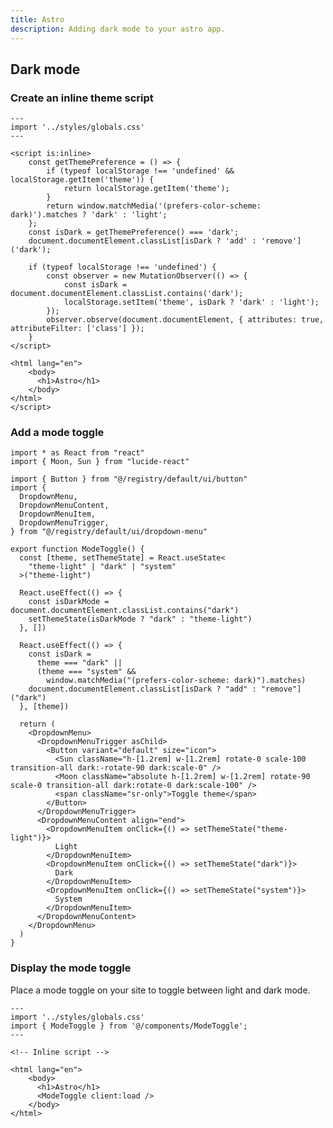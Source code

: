 ```yaml
---
title: Astro
description: Adding dark mode to your astro app.
---
```


## Dark mode

<Steps>

### Create an inline theme script

```astro title="src/pages/index.astro"
---
import '../styles/globals.css'
---

<script is:inline>
	const getThemePreference = () => {
		if (typeof localStorage !== 'undefined' && localStorage.getItem('theme')) {
			return localStorage.getItem('theme');
		}
		return window.matchMedia('(prefers-color-scheme: dark)').matches ? 'dark' : 'light';
	};
	const isDark = getThemePreference() === 'dark';
	document.documentElement.classList[isDark ? 'add' : 'remove']('dark');

	if (typeof localStorage !== 'undefined') {
		const observer = new MutationObserver(() => {
			const isDark = document.documentElement.classList.contains('dark');
			localStorage.setItem('theme', isDark ? 'dark' : 'light');
		});
		observer.observe(document.documentElement, { attributes: true, attributeFilter: ['class'] });
	}
</script>

<html lang="en">
	<body>
      <h1>Astro</h1>
	</body>
</html>
</script>
```

### Add a mode toggle

```tsx title="src/components/ModeToggle.tsx"
import * as React from "react"
import { Moon, Sun } from "lucide-react"

import { Button } from "@/registry/default/ui/button"
import {
  DropdownMenu,
  DropdownMenuContent,
  DropdownMenuItem,
  DropdownMenuTrigger,
} from "@/registry/default/ui/dropdown-menu"

export function ModeToggle() {
  const [theme, setThemeState] = React.useState<
    "theme-light" | "dark" | "system"
  >("theme-light")

  React.useEffect(() => {
    const isDarkMode = document.documentElement.classList.contains("dark")
    setThemeState(isDarkMode ? "dark" : "theme-light")
  }, [])

  React.useEffect(() => {
    const isDark =
      theme === "dark" ||
      (theme === "system" &&
        window.matchMedia("(prefers-color-scheme: dark)").matches)
    document.documentElement.classList[isDark ? "add" : "remove"]("dark")
  }, [theme])

  return (
    <DropdownMenu>
      <DropdownMenuTrigger asChild>
        <Button variant="default" size="icon">
          <Sun className="h-[1.2rem] w-[1.2rem] rotate-0 scale-100 transition-all dark:-rotate-90 dark:scale-0" />
          <Moon className="absolute h-[1.2rem] w-[1.2rem] rotate-90 scale-0 transition-all dark:rotate-0 dark:scale-100" />
          <span className="sr-only">Toggle theme</span>
        </Button>
      </DropdownMenuTrigger>
      <DropdownMenuContent align="end">
        <DropdownMenuItem onClick={() => setThemeState("theme-light")}>
          Light
        </DropdownMenuItem>
        <DropdownMenuItem onClick={() => setThemeState("dark")}>
          Dark
        </DropdownMenuItem>
        <DropdownMenuItem onClick={() => setThemeState("system")}>
          System
        </DropdownMenuItem>
      </DropdownMenuContent>
    </DropdownMenu>
  )
}
```

### Display the mode toggle

Place a mode toggle on your site to toggle between light and dark mode.

```astro title="src/pages/index.astro"
---
import '../styles/globals.css'
import { ModeToggle } from '@/components/ModeToggle';
---

<!-- Inline script -->

<html lang="en">
	<body>
      <h1>Astro</h1>
      <ModeToggle client:load />
	</body>
</html>
```

</Steps>
